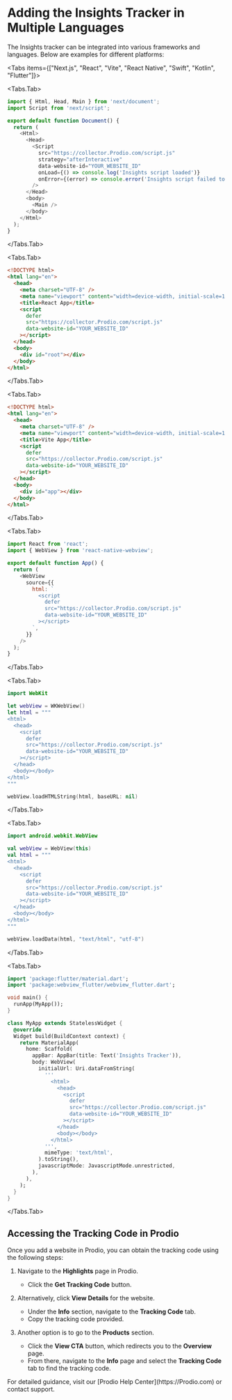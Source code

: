 
# Adding the Insights Tracker in Multiple Languages

The Insights tracker can be integrated into various frameworks and languages. Below are examples for different platforms:

<Tabs items={["Next.js", "React", "Vite", "React Native", "Swift", "Kotlin", "Flutter"]}>

<Tabs.Tab>
```javascript filename="_document.js"
import { Html, Head, Main } from 'next/document';
import Script from 'next/script';

export default function Document() {
  return (
    <Html>
      <Head>
        <Script
          src="https://collector.Prodio.com/script.js"
          strategy="afterInteractive"
          data-website-id="YOUR_WEBSITE_ID"
          onLoad={() => console.log('Insights script loaded')}
          onError={(error) => console.error('Insights script failed to load:', error)}
        />
      </Head>
      <body>
        <Main />
      </body>
    </Html>
  );
}
```
</Tabs.Tab>

<Tabs.Tab>
```html filename="public/index.html"
<!DOCTYPE html>
<html lang="en">
  <head>
    <meta charset="UTF-8" />
    <meta name="viewport" content="width=device-width, initial-scale=1.0" />
    <title>React App</title>
    <script
      defer
      src="https://collector.Prodio.com/script.js"
      data-website-id="YOUR_WEBSITE_ID"
    ></script>
  </head>
  <body>
    <div id="root"></div>
  </body>
</html>
```
</Tabs.Tab>

<Tabs.Tab>
```html filename="index.html"
<!DOCTYPE html>
<html lang="en">
  <head>
    <meta charset="UTF-8" />
    <meta name="viewport" content="width=device-width, initial-scale=1.0" />
    <title>Vite App</title>
    <script
      defer
      src="https://collector.Prodio.com/script.js"
      data-website-id="YOUR_WEBSITE_ID"
    ></script>
  </head>
  <body>
    <div id="app"></div>
  </body>
</html>
```
</Tabs.Tab>

<Tabs.Tab>
```javascript
import React from 'react';
import { WebView } from 'react-native-webview';

export default function App() {
  return (
    <WebView
      source={{
        html: `
          <script
            defer
            src="https://collector.Prodio.com/script.js"
            data-website-id="YOUR_WEBSITE_ID"
          ></script>
        `,
      }}
    />
  );
}
```
</Tabs.Tab>

<Tabs.Tab>
```swift
import WebKit

let webView = WKWebView()
let html = """
<html>
  <head>
    <script
      defer
      src="https://collector.Prodio.com/script.js"
      data-website-id="YOUR_WEBSITE_ID"
    ></script>
  </head>
  <body></body>
</html>
"""

webView.loadHTMLString(html, baseURL: nil)
```
</Tabs.Tab>

<Tabs.Tab>
```kotlin
import android.webkit.WebView

val webView = WebView(this)
val html = """
<html>
  <head>
    <script
      defer
      src="https://collector.Prodio.com/script.js"
      data-website-id="YOUR_WEBSITE_ID"
    ></script>
  </head>
  <body></body>
</html>
"""

webView.loadData(html, "text/html", "utf-8")
```
</Tabs.Tab>

<Tabs.Tab>
```dart
import 'package:flutter/material.dart';
import 'package:webview_flutter/webview_flutter.dart';

void main() {
  runApp(MyApp());
}

class MyApp extends StatelessWidget {
  @override
  Widget build(BuildContext context) {
    return MaterialApp(
      home: Scaffold(
        appBar: AppBar(title: Text('Insights Tracker')),
        body: WebView(
          initialUrl: Uri.dataFromString(
            '''
              <html>
                <head>
                  <script
                    defer
                    src="https://collector.Prodio.com/script.js"
                    data-website-id="YOUR_WEBSITE_ID"
                  ></script>
                </head>
                <body></body>
              </html>
            ''',
            mimeType: 'text/html',
          ).toString(),
          javascriptMode: JavascriptMode.unrestricted,
        ),
      ),
    );
  }
}
```
</Tabs.Tab>

</Tabs>

## Accessing the Tracking Code in Prodio

Once you add a website in Prodio, you can obtain the tracking code using the following steps:

1. Navigate to the **Highlights** page in Prodio.
   - Click the **Get Tracking Code** button.

2. Alternatively, click **View Details** for the website.
   - Under the **Info** section, navigate to the **Tracking Code** tab.
   - Copy the tracking code provided.

3. Another option is to go to the **Products** section.
   - Click the **View CTA** button, which redirects you to the **Overview** page.
   - From there, navigate to the **Info** page and select the **Tracking Code** tab to find the tracking code.

<Callout>
  For detailed guidance, visit our [Prodio Help Center](https://Prodio.com) or contact support.
</Callout>
